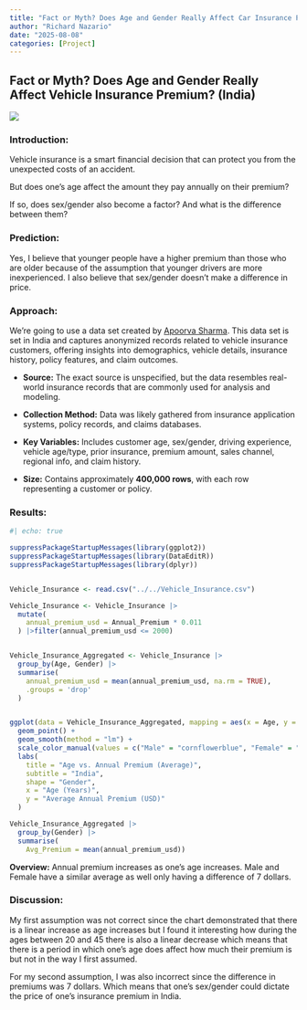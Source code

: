 ```yaml
---
title: "Fact or Myth? Does Age and Gender Really Affect Car Insurance Premium? (India)"
author: "Richard Nazario"
date: "2025-08-08"
categories: [Project]
---
```


## Fact or Myth? Does Age and Gender Really Affect Vehicle Insurance Premium? (India)

![](/ca.jpg)

### **Introduction:**

Vehicle insurance is a smart financial decision that can protect you from the unexpected costs of an accident.

But does one's age affect the amount they pay annually on their premium?

If so, does sex/gender also become a factor? And what is the difference between them?

### Prediction:

Yes, I believe that younger people have a higher premium than those who are older because of the assumption that younger drivers are more inexperienced. I also believe that sex/gender doesn't make a difference in price.

### Approach:

We're going to use a data set created by [Apoorva Sharma](https://www.kaggle.com/datasets/apoorvasharma03/vehicle-insurance-dataset?resource=download). This data set is set in India and captures anonymized records related to vehicle insurance customers, offering insights into demographics, vehicle details, insurance history, policy features, and claim outcomes.

-   **Source:** The exact source is unspecified, but the data resembles real-world insurance records that are commonly used for analysis and modeling.

-   **Collection Method:** Data was likely gathered from insurance application systems, policy records, and claims databases.

-   **Key Variables:** Includes customer age, sex/gender, driving experience, vehicle age/type, prior insurance, premium amount, sales channel, regional info, and claim history.

-   **Size:** Contains approximately **400,000 rows**, with each row representing a customer or policy.

### Results:

```r
#| echo: true

suppressPackageStartupMessages(library(ggplot2))
suppressPackageStartupMessages(library(DataEditR))
suppressPackageStartupMessages(library(dplyr))


Vehicle_Insurance <- read.csv("../../Vehicle_Insurance.csv")

Vehicle_Insurance <- Vehicle_Insurance |>
  mutate(
    annual_premium_usd = Annual_Premium * 0.011
  ) |>filter(annual_premium_usd <= 2000)


Vehicle_Insurance_Aggregated <- Vehicle_Insurance |>
  group_by(Age, Gender) |>
  summarise(
    annual_premium_usd = mean(annual_premium_usd, na.rm = TRUE),
    .groups = 'drop'
  )


ggplot(data = Vehicle_Insurance_Aggregated, mapping = aes(x = Age, y = annual_premium_usd, color =Gender, shape =Gender)) +
  geom_point() +
  geom_smooth(method = "lm") +
  scale_color_manual(values = c("Male" = "cornflowerblue", "Female" = "pink")) +
  labs(
    title = "Age vs. Annual Premium (Average)",
    subtitle = "India",
    shape = "Gender",
    x = "Age (Years)",
    y = "Average Annual Premium (USD)"
  )
```

```r

Vehicle_Insurance_Aggregated |>
  group_by(Gender) |>
  summarise(
    Avg_Premium = mean(annual_premium_usd))
```

**Overview:** Annual premium increases as one's age increases. Male and Female have a similar average as well only having a difference of 7 dollars.

### Discussion:

My first assumption was not correct since the chart demonstrated that there is a linear increase as age increases but I found it interesting how during the ages between 20 and 45 there is also a linear decrease which means that there is a period in which one's age does affect how much their premium is but not in the way I first assumed.

For my second assumption, I was also incorrect since the difference in premiums was 7 dollars. Which means that one's sex/gender could dictate the price of one's insurance premium in India.

